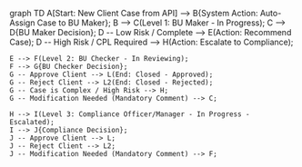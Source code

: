 graph TD
    A[Start: New Client Case from API] --> B{System Action: Auto-Assign Case to BU Maker};
    B --> C(Level 1: BU Maker - In Progress);
    C --> D{BU Maker Decision};
    D -- Low Risk / Complete --> E(Action: Recommend Case);
    D -- High Risk / CPL Required --> H(Action: Escalate to Compliance);
    
    E --> F(Level 2: BU Checker - In Reviewing);
    F --> G{BU Checker Decision};
    G -- Approve Client --> L(End: Closed - Approved);
    G -- Reject Client --> L2(End: Closed - Rejected);
    G -- Case is Complex / High Risk --> H;
    G -- Modification Needed (Mandatory Comment) --> C;
    
    H --> I(Level 3: Compliance Officer/Manager - In Progress - Escalated);
    I --> J{Compliance Decision};
    J -- Approve Client --> L;
    J -- Reject Client --> L2;
    J -- Modification Needed (Mandatory Comment) --> F;
